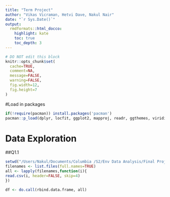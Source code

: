 ```yaml
---
title: "Term Project"
author: "Vikas Vicraman, Hetvi Dave, Nakul Nair"
date: "`r Sys.Date()`"
output:
  rmdformats::html_docco:
    highlight: kate
    toc: true
    toc_depth: 3
---
```


```r
# DO NOT edit this block
knitr::opts_chunk$set(
  cache=TRUE,
  comment=NA,
  message=FALSE,
  warning=FALSE,
  fig.width=12,
  fig.height=7
)
```

#Load in packages
```r
if(!require(pacman)) install.packages('pacman')
pacman::p_load(dplyr, locfit, ggplot2, mapproj, readr, ggthemes, viridis, reshape2, cowplot, gstat, sp, automap)
```

# Data Exploration

##Q1.1 
```r
setwd("/Users/Nakul/Documents/Columbia /S2/Env Data Analysis/Final Project/toxicEnvt/data/")
filenames <- list.files(full.names=TRUE)
all <- lapply(filenames,function(i){
read.csv(i, header=FALSE, skip=4)
})
```



```r
df <- do.call(rbind.data.frame, all)
```










